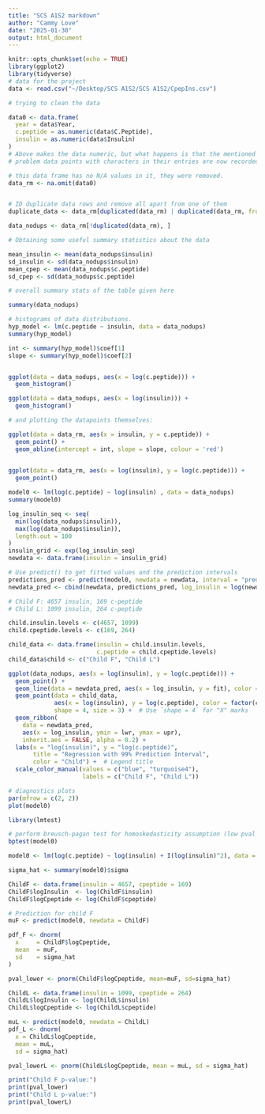 ```yaml
---
title: "SCS A1S2 markdown"
author: "Cammy Love"
date: "2025-01-30"
output: html_document
---
```


```r
knitr::opts_chunk$set(echo = TRUE)
library(ggplot2)
library(tidyverse)
# data for the project
data <- read.csv("~/Desktop/SCS A1S2/SCS A1S2/CpepIns.csv")
```





```r
# trying to clean the data

data0 <- data.frame(
  year = data$Year,
  c.peptide = as.numeric(data$C.Peptide),
  insulin = as.numeric(data$Insulin)
)
# Above makes the data numeric, but what happens is that the mentioned
# problem data points with characters in their entries are now recorded as N/A

# this data frame has no N/A values in it, they were removed. 
data_rm <- na.omit(data0)


# ID duplicate data rows and remove all apart from one of them
duplicate_data <- data_rm[duplicated(data_rm) | duplicated(data_rm, fromLast = TRUE), ]

data_nodups <- data_rm[!duplicated(data_rm), ]


```

```r
# Obtaining some useful summary statistics about the data 

mean_insulin <- mean(data_nodups$insulin)
sd_insulin <- sd(data_nodups$insulin)
mean_cpep <- mean(data_nodups$c.peptide)
sd_cpep <- sd(data_nodups$c.peptide)

# overall summary stats of the table given here

summary(data_nodups)


```



```r
# histograms of data distributions. 
hyp_model <- lm(c.peptide ~ insulin, data = data_nodups)
summary(hyp_model)

int <- summary(hyp_model)$coef[1]
slope <- summary(hyp_model)$coef[2]


ggplot(data = data_nodups, aes(x = log(c.peptide))) + 
  geom_histogram()

ggplot(data = data_nodups, aes(x = log(insulin))) + 
  geom_histogram()


```

```r
# and plotting the datapoints themselves:

ggplot(data = data_rm, aes(x = insulin, y = c.peptide)) + 
  geom_point() +
  geom_abline(intercept = int, slope = slope, colour = 'red')  
  

ggplot(data = data_rm, aes(x = log(insulin), y = log(c.peptide))) + 
  geom_point()
```








```r
model0 <- lm(log(c.peptide) ~ log(insulin) , data = data_nodups)
summary(model0)

log_insulin_seq <- seq(
  min(log(data_nodups$insulin)),
  max(log(data_nodups$insulin)),
  length.out = 100
)
insulin_grid <- exp(log_insulin_seq)
newdata <- data.frame(insulin = insulin_grid)

# Use predict() to get fitted values and the prediction intervals
predictions_pred <- predict(model0, newdata = newdata, interval = "prediction", level = 0.99)
newdata_pred <- cbind(newdata, predictions_pred, log_insulin = log(newdata$insulin))

# Child F: 4657 insulin, 169 c-peptide
# Child L: 1099 insulin, 264 c-peptide

child.insulin.levels <- c(4657, 1099)
child.cpeptide.levels <- c(169, 264)

child_data <- data.frame(insulin = child.insulin.levels, 
                         c.peptide = child.cpeptide.levels)
child_data$child <- c("Child F", "Child L")

ggplot(data_nodups, aes(x = log(insulin), y = log(c.peptide))) + 
  geom_point() + 
  geom_line(data = newdata_pred, aes(x = log_insulin, y = fit), color = "red") + 
  geom_point(data = child_data, 
             aes(x = log(insulin), y = log(c.peptide), color = factor(child)), 
             shape = 4, size = 3) +  # Use `shape = 4` for "X" marks
  geom_ribbon(
    data = newdata_pred,
    aes(x = log_insulin, ymin = lwr, ymax = upr),
    inherit.aes = FALSE, alpha = 0.2) + 
  labs(x = "log(insulin)", y = "log(c.peptide)",
       title = "Regression with 99% Prediction Interval",
       color = "Child") +  # Legend title
  scale_color_manual(values = c("blue", "turquoise4"), 
                     labels = c("Child F", "Child L")) 

```

```r
# diagnostics plots
par(mfrow = c(2, 2))  
plot(model0)

library(lmtest)

# perform breusch-pagan test for homoskedasticity assumption (low pval means heteroscedatic residuals)
bptest(model0)
```









```r


model0 <- lm(log(c.peptide) ~ log(insulin) + I(log(insulin)^2), data = data_nodups)

sigma_hat <- summary(model0)$sigma

ChildF <- data.frame(insulin = 4657, cpeptide = 169)
ChildF$logInsulin  <- log(ChildF$insulin)
ChildF$logCpeptide <- log(ChildF$cpeptide)

# Prediction for child F
muF <- predict(model0, newdata = ChildF) 

pdf_F <- dnorm(
  x     = ChildF$logCpeptide,    
  mean  = muF,                    
  sd    = sigma_hat              
)

pval_lower <- pnorm(ChildF$logCpeptide, mean=muF, sd=sigma_hat)

ChildL <- data.frame(insulin = 1099, cpeptide = 264)
ChildL$logInsulin <- log(ChildL$insulin)
ChildL$logCpeptide <- log(ChildL$cpeptide)

muL <- predict(model0, newdata = ChildL)
pdf_L <- dnorm(
  x = ChildL$logCpeptide,
  mean = muL,
  sd = sigma_hat)

pval_lowerL <- pnorm(ChildL$logCpeptide, mean = muL, sd = sigma_hat)

print("Child F p-value:")
print(pval_lower)
print("Child L p-value:")
print(pval_lowerL)

```







